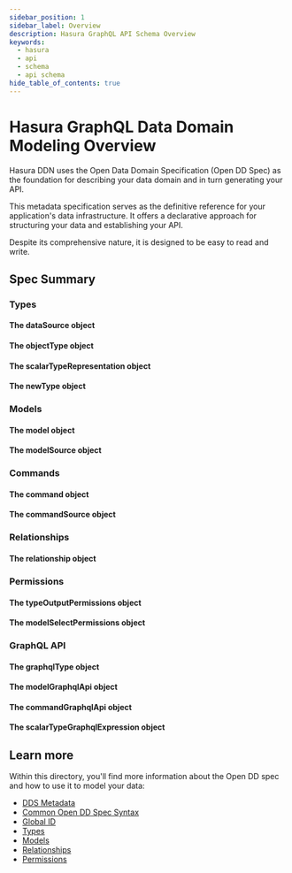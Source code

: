 ```yaml
---
sidebar_position: 1
sidebar_label: Overview
description: Hasura GraphQL API Schema Overview
keywords:
  - hasura
  - api
  - schema
  - api schema
hide_table_of_contents: true
---
```


# Hasura GraphQL Data Domain Modeling Overview

Hasura DDN uses the Open Data Domain Specification (Open DD Spec) as the foundation for describing your
data domain and in turn generating your API.

This metadata specification serves as the definitive reference for your application's data infrastructure. It offers a
declarative approach for structuring your data and establishing your API.

Despite its comprehensive nature, it is designed to be easy to read and write.

## Spec Summary

### Types

#### The dataSource object

#### The objectType object

#### The scalarTypeRepresentation object

#### The newType object

### Models

#### The model object

#### The modelSource object

### Commands

#### The command object

#### The commandSource object

### Relationships

#### The relationship object

### Permissions

#### The typeOutputPermissions object

#### The modelSelectPermissions object

### GraphQL API

#### The graphqlType object

#### The modelGraphqlApi object

#### The commandGraphqlApi object

#### The scalarTypeGraphqlExpression object




## Learn more

Within this directory, you'll find more information about the Open DD spec and how to use it to model your data:

- [DDS Metadata](/data-domain-modeling/dds-metadata.mdx)
- [Common Open DD Spec Syntax](/data-domain-modeling/common-syntax.mdx)
- [Global ID](/data-domain-modeling/global-id.mdx)
- [Types](/data-domain-modeling/types.mdx)
- [Models](/data-domain-modeling/models.mdx)
- [Relationships](/data-domain-modeling/relationships.mdx)
- [Permissions](/data-domain-modeling/permissions.mdx)
